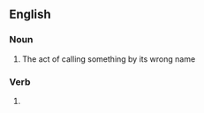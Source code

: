 ==English==

===Noun===
{{en-noun}}

# The act of calling something by its wrong name

===Verb===
{{head|en|verb form}}

# {{present participle of|en|misname|nocat=1}}